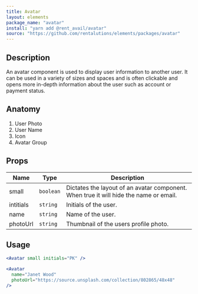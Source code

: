 ```yaml
---
title: Avatar
layout: elements
package_name: "avatar"
install: "yarn add @rent_avail/avatar"
source: "https://github.com/rentalutions/elements/packages/avatar"
---
```


## Description

An avatar component is used to display user information to another user. It can be used in a variety of sizes and spaces and is often clickable and opens more in-depth information about the user such as account or payment status.

## Anatomy

1. User Photo
2. User Name
3. Icon
4. Avatar Group

## Props

| Name      | Type      | Description                                                                           |
| --------- | --------- | ------------------------------------------------------------------------------------- |
| small     | `boolean` | Dictates the layout of an avatar component. When true it will hide the name or email. |
| intitials | `string`  | Initials of the user.                                                                 |
| name      | `string`  | Name of the user.                                                                     |
| photoUrl  | `string`  | Thumbnail of the users profile photo.                                                 |

## Usage

```jsx live
<Avatar small initials="PK" />
```

```jsx live
<Avatar
  name="Janet Wood"
  photoUrl="https://source.unsplash.com/collection/802865/48x48"
/>
```
